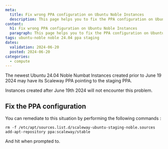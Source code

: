```yaml
---
meta:
  title: Fix wrong PPA configuration on Ubuntu Noble Instances
  description: This page helps you to fix the PPA configuration on Ubuntu 24.04 Noble
content:
  h1: Fix wrong PPA configuration on Ubuntu Noble Instances
  paragraph: This page helps you to fix the PPA configuration on Ubuntu 24.04 Noble
tags: ubuntu-noble noble 24.04 ppa staging
dates:
  validation: 2024-06-20
  posted: 2024-06-20
categories:
  - compute
---
```


The newest Ubuntu 24.04 Noble Numbat Instances created prior to June 19 2024 may have its Scaleway PPA pointing to the staging PPA.<br />

Instances created after June 19th 2024 will not encounter this problem.

## Fix the PPA configuration

You can remediate to this situation by performing the following commands :
```
rm -f /etc/apt/sources.list.d/scaleway-ubuntu-staging-noble.sources
add-apt-repository ppa:scaleway/stable
```
And hit <Enter> when prompted to.

